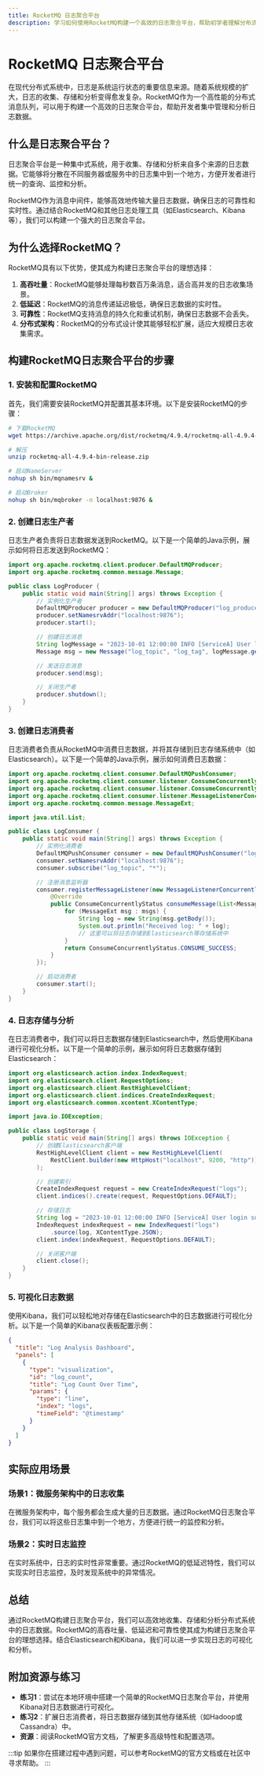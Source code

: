 ```yaml
---
title: RocketMQ 日志聚合平台
description: 学习如何使用RocketMQ构建一个高效的日志聚合平台，帮助初学者理解分布式日志收集与处理的核心概念。
---
```


# RocketMQ 日志聚合平台

在现代分布式系统中，日志是系统运行状态的重要信息来源。随着系统规模的扩大，日志的收集、存储和分析变得愈发复杂。RocketMQ作为一个高性能的分布式消息队列，可以用于构建一个高效的日志聚合平台，帮助开发者集中管理和分析日志数据。

## 什么是日志聚合平台？

日志聚合平台是一种集中式系统，用于收集、存储和分析来自多个来源的日志数据。它能够将分散在不同服务器或服务中的日志集中到一个地方，方便开发者进行统一的查询、监控和分析。

RocketMQ作为消息中间件，能够高效地传输大量日志数据，确保日志的可靠性和实时性。通过结合RocketMQ和其他日志处理工具（如Elasticsearch、Kibana等），我们可以构建一个强大的日志聚合平台。

## 为什么选择RocketMQ？

RocketMQ具有以下优势，使其成为构建日志聚合平台的理想选择：

1. **高吞吐量**：RocketMQ能够处理每秒数百万条消息，适合高并发的日志收集场景。
2. **低延迟**：RocketMQ的消息传递延迟极低，确保日志数据的实时性。
3. **可靠性**：RocketMQ支持消息的持久化和重试机制，确保日志数据不会丢失。
4. **分布式架构**：RocketMQ的分布式设计使其能够轻松扩展，适应大规模日志收集需求。

## 构建RocketMQ日志聚合平台的步骤

### 1. 安装和配置RocketMQ

首先，我们需要安装RocketMQ并配置其基本环境。以下是安装RocketMQ的步骤：

```bash
# 下载RocketMQ
wget https://archive.apache.org/dist/rocketmq/4.9.4/rocketmq-all-4.9.4-bin-release.zip

# 解压
unzip rocketmq-all-4.9.4-bin-release.zip

# 启动NameServer
nohup sh bin/mqnamesrv &

# 启动Broker
nohup sh bin/mqbroker -n localhost:9876 &
```

### 2. 创建日志生产者

日志生产者负责将日志数据发送到RocketMQ。以下是一个简单的Java示例，展示如何将日志发送到RocketMQ：

```java
import org.apache.rocketmq.client.producer.DefaultMQProducer;
import org.apache.rocketmq.common.message.Message;

public class LogProducer {
    public static void main(String[] args) throws Exception {
        // 实例化生产者
        DefaultMQProducer producer = new DefaultMQProducer("log_producer_group");
        producer.setNamesrvAddr("localhost:9876");
        producer.start();

        // 创建日志消息
        String logMessage = "2023-10-01 12:00:00 INFO [ServiceA] User login successful";
        Message msg = new Message("log_topic", "log_tag", logMessage.getBytes());

        // 发送日志消息
        producer.send(msg);

        // 关闭生产者
        producer.shutdown();
    }
}
```

### 3. 创建日志消费者

日志消费者负责从RocketMQ中消费日志数据，并将其存储到日志存储系统中（如Elasticsearch）。以下是一个简单的Java示例，展示如何消费日志数据：

```java
import org.apache.rocketmq.client.consumer.DefaultMQPushConsumer;
import org.apache.rocketmq.client.consumer.listener.ConsumeConcurrentlyContext;
import org.apache.rocketmq.client.consumer.listener.ConsumeConcurrentlyStatus;
import org.apache.rocketmq.client.consumer.listener.MessageListenerConcurrently;
import org.apache.rocketmq.common.message.MessageExt;

import java.util.List;

public class LogConsumer {
    public static void main(String[] args) throws Exception {
        // 实例化消费者
        DefaultMQPushConsumer consumer = new DefaultMQPushConsumer("log_consumer_group");
        consumer.setNamesrvAddr("localhost:9876");
        consumer.subscribe("log_topic", "*");

        // 注册消息监听器
        consumer.registerMessageListener(new MessageListenerConcurrently() {
            @Override
            public ConsumeConcurrentlyStatus consumeMessage(List<MessageExt> msgs, ConsumeConcurrentlyContext context) {
                for (MessageExt msg : msgs) {
                    String log = new String(msg.getBody());
                    System.out.println("Received log: " + log);
                    // 这里可以将日志存储到Elasticsearch等存储系统中
                }
                return ConsumeConcurrentlyStatus.CONSUME_SUCCESS;
            }
        });

        // 启动消费者
        consumer.start();
    }
}
```

### 4. 日志存储与分析

在日志消费者中，我们可以将日志数据存储到Elasticsearch中，然后使用Kibana进行可视化分析。以下是一个简单的示例，展示如何将日志数据存储到Elasticsearch：

```java
import org.elasticsearch.action.index.IndexRequest;
import org.elasticsearch.client.RequestOptions;
import org.elasticsearch.client.RestHighLevelClient;
import org.elasticsearch.client.indices.CreateIndexRequest;
import org.elasticsearch.common.xcontent.XContentType;

import java.io.IOException;

public class LogStorage {
    public static void main(String[] args) throws IOException {
        // 创建Elasticsearch客户端
        RestHighLevelClient client = new RestHighLevelClient(
            RestClient.builder(new HttpHost("localhost", 9200, "http"))
        );

        // 创建索引
        CreateIndexRequest request = new CreateIndexRequest("logs");
        client.indices().create(request, RequestOptions.DEFAULT);

        // 存储日志
        String log = "2023-10-01 12:00:00 INFO [ServiceA] User login successful";
        IndexRequest indexRequest = new IndexRequest("logs")
            .source(log, XContentType.JSON);
        client.index(indexRequest, RequestOptions.DEFAULT);

        // 关闭客户端
        client.close();
    }
}
```

### 5. 可视化日志数据

使用Kibana，我们可以轻松地对存储在Elasticsearch中的日志数据进行可视化分析。以下是一个简单的Kibana仪表板配置示例：

```json
{
  "title": "Log Analysis Dashboard",
  "panels": [
    {
      "type": "visualization",
      "id": "log_count",
      "title": "Log Count Over Time",
      "params": {
        "type": "line",
        "index": "logs",
        "timeField": "@timestamp"
      }
    }
  ]
}
```

## 实际应用场景

### 场景1：微服务架构中的日志收集

在微服务架构中，每个服务都会生成大量的日志数据。通过RocketMQ日志聚合平台，我们可以将这些日志集中到一个地方，方便进行统一的监控和分析。

### 场景2：实时日志监控

在实时系统中，日志的实时性非常重要。通过RocketMQ的低延迟特性，我们可以实现实时日志监控，及时发现系统中的异常情况。

## 总结

通过RocketMQ构建日志聚合平台，我们可以高效地收集、存储和分析分布式系统中的日志数据。RocketMQ的高吞吐量、低延迟和可靠性使其成为构建日志聚合平台的理想选择。结合Elasticsearch和Kibana，我们可以进一步实现日志的可视化和分析。

## 附加资源与练习

- **练习1**：尝试在本地环境中搭建一个简单的RocketMQ日志聚合平台，并使用Kibana对日志数据进行可视化。
- **练习2**：扩展日志消费者，将日志数据存储到其他存储系统（如Hadoop或Cassandra）中。
- **资源**：阅读RocketMQ官方文档，了解更多高级特性和配置选项。

:::tip
如果你在搭建过程中遇到问题，可以参考RocketMQ的官方文档或在社区中寻求帮助。
:::